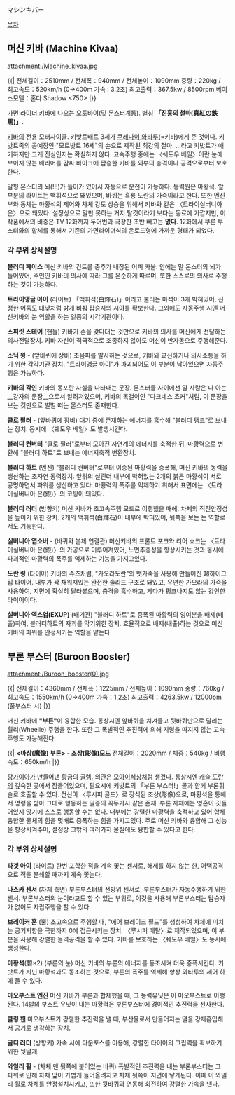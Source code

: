 マシンキバー

[[목차]]

== 머신 키바 (Machine Kivaa) ==
attachment:/Machine_kivaa.jpg

{{|
전체길이：2510mm / 전체폭：940mm / 전체높이：1090mm
중량：220kg / 최고속도：520km/h (0→400m 가속 : 3.2초)
최고출력：367.5kw / 8500rpm
베이스모델：혼다 Shadow <750> 
|}}

[[가면 라이더 키바]]에 나오는 오토바이(및 몬스터계통). 별칭 '''「진홍의 철마(真紅の鉄馬)」'''.

[[키바]]의 전용 모터사이클. 키밧트배트 3세가 [[쿠레나이 와타루]](=키바)에게 준 것이다. 키밧트족의 공예장인·"모트밧트 16세"의 손으로 제작된 최강의 철마. …라고 키밧트가 애기하지만 그게 진실인지는 확실하지 않다. 고속주행 중에는 〈쉐도우 베일〉이란 눈에 보이지 않는 배리어를 감싸 바이크에 탑승한 키바를 외부의 충격이나 공격으로부터 보호한다.

말형 몬스터의 뇌(!!!)가 들어가 있어서 자동으로 운전이 가능하다. 동력원은 마황석. 앞부분의 라이트는 백휘석으로 돼있으며, 바퀴는 흑룡 도란의 가죽이라고 한다. 또한 엔진부와 동체는 마황석의 제어와 차체 강도 상승을 위해서 키바와 같은 〈트라이실버니아 은〉으로 돼있다. 설정상으로 말만 못하는 거지 탈것이라기 보다는 동료에 가깝지만, 이 작품에서의 비중은 TV 12화까지 두어번과 극장판 초반 빼고는 '''없다'''.
12화에서 부론 부스터와의 합체를 통해서 기존의 가면라이더식의 온로드형에 가까운 형태가 되었다.

=== 각 부위 상세설명 ===
'''블러디 페이스'''
머신 키바의 컨트롤 중추가 내장된 어퍼 카울. 안에는 말 몬스터의 뇌가 들어있어, 주인인 키바의 의사에 따라 그를 온순하게 따르며, 또한 스스로의 의사로 주행하는 것이 가능하다.

'''트라이앵글 아이''' (라이트)
「백휘석(白輝石)」이라고 불리는 마석이 3개 박혀있어, 진정한 어둠도 대낮처럼 밝게 비춰 탑승자의 시야를 확보한다. 그외에도 자동주행 시엔 머신키바의 눈 역할을 하는 일종의 시각기관이다.

'''스피릿 스테어''' (핸들)
키바가 손을 갖다대는 것만으로 키바의 의사를 머신에게 전달하는 의사전달장치.
키바 자신이 적극적으로 조종하지 않아도 머신이 반자동으로 주행해준다.

'''소닉 윙''' - (앞바퀴에 장비)
초음파를 발사하는 것으로, 키바와 교신하거나 의사소통을 하기 위한 감각기관 장치.
"트라이앵글 아이"가 파괴되어도 이 부분이 남아있으면 자동주행은 가능하다.

'''키바의 각인'''
키바의 동포란 사실을 나타내는 문장. 몬스터들 사이에선 알 사람은 다 아는 __강자의 문장__으로서 알려져있으며, 키바의 목걸이인 "다크네스 쵸커"처럼, 이 문장을 보는 것만으로 벌벌 떠는 몬스터도 존재한다.

'''클로 필러''' - (앞바퀴에 장비)
대기 중에 존재하는 에너지를 흡수해 "블러디 탱크"로 보내는 장치. 동시에 〈쉐도우 베일〉도 발생시킨다.

'''블러디 컨버터'''
"클로 필러"로부터 모아진 자연계의 에너지를 축적한 뒤,
마황력으로 변환해 "블러디 하트"로 보내는 에너지축적 변환장치.

'''블러디 하트''' (엔진)
"블러디 컨버터"로부터 이송된 마황력을 증폭해, 머신 키바의 동력을 생산하는 초자연 동력장치. 앞뒤의 실린더 내부에 박혀있는 2개의 붉은 마황석이 서로 공명하면서 파워를 생산하고 있다. 마황력의 폭주를 억제하기 위해서 표면에는 〈트라이실버니아 은(銀)〉의 코팅이 돼있다.

'''블러디 러더''' (방향키)
머신 키바가 초고속주행 모드로 이행했을 때에, 차체의 직진안정성을 높이기 위한 장치.
2개의 백휘석(白輝石)이 내부에 박혀있어, 뒷쪽을 보는 눈 역할로서도 기능한다.

'''실버니아 앱소버''' - (바퀴와 본체 연결관)
머신키바의 프론트 포크와 리어 쇼크는 〈트라이실버니아 은(銀)〉의 가공으로 이루어져있어, 노면추종성을 향상시키는 것과 동시에 파괴적인 마황력의 폭주를 억제하는 기능을 가지고있다.

'''도란 링''' (타이어)
키바의 슈츠처럼, "가오라도란"의 뱃가죽을 사용해 만들어진 超하이그립 타이어. 내부가 꽉 채워져있는 완전한 솔리드 구조로 돼있고, 유연한 가오라의 가죽을 사용하여, 지면에 확실히 달라붙으며, 충격을 흡수하고, 게다가 펑크나지도 않는 강인한 타이어이다.

'''실버니아 엑스업(EXUP)''' (배기관)
"블러디 하트"로 증폭된 마황력의 잉여분을 배제(배출)하여, 블러디하트의 자괴를 막기위한 장치. 
효율적으로 배제(배출)하는 것으로 머신 키바의 파워를 안정시키는 역할을 맡는다.

== 부론 부스터 (Buroon Booster) ==
attachment:/Buroon_booster(0).jpg

{{|
전체길이：4360mm / 전체폭：1225mm / 전체높이：1090mm
중량：760kg / 최고속도：1550km/h (0→400m 가속：1.2초)
최고출력：4263.5kw / 12000pm (풀부스터 시)
|}}

머신 키바에 '''"부론"'''이 융합한 모습. 통상시엔 앞바퀴을 치겨들고 뒷바퀴만으로 달리는 휠리(Wheelie) 주행을 한다.
또한 그 폭발적인 추진력에 의해 지형을 따지지 않는 고속주행도 가능해진다.


{{|
'''<마상(魔像) 부론> - 조상(彫像)모드'''
전체길이：2020mm / 체중：540kg / 비행속도：650km/h
|}}

[[팡가이아]]가 만들어낸 황금의 [[골렘]]. 외관은 [[모아이]]석상처럼 생겼다. 통상시엔 [[캐슬 도란]]의 깊숙한 곳에서 잠들어있으며, 필요시에 키밧트의 「부론 부스터!」콜과 함께 부론휘슬로 호출할 수 있다. 전신이 〈루시퍼 골드〉로 장식된 조상(彫像)으로, 마황석을 통해서 명령을 받아 그대로 행동하는 일종의 꼭두가시 같은 존재. 부론 자체에는 영혼이 깃들어있지 않기에 스스로 행동할 수는 없다. 내부에는 강렬한 마황력을 축적하고 있어 합체융합한 물체의 힘을 몇배로 증폭하는 힘을 가지고있다. 주로 머신 키바와 융합해 그 성능을 향상시켜주머, 설정상 그밖의 여러가지 물질에도 융합할 수 있다고 한다. 

=== 각 부위 상세설명 ===
'''타겟 아이''' (라이트)
한번 포학한 적을 계속 쫓는 센서로, 해제를 하지 않는 한, 어택공격으로 적을 분쇄할 때까지 계속 쫓는다.

'''나스카 센서''' (차체 측면)
부론부스터의 전방위 센서로, 부론부스터가 자동주행하기 위한 센서.
부론부스터의 눈이라고도 할 수 있는 부위로, 이것을 사용해 부론부스터는 탑승자가 없어도 자립주행을 할 수 있다.

'''브레이커 혼''' (뿔)
초고속으로 주행할 때, "에어 브레이크 필드"를 생성하여 차체에 미치는 공기저항을 극한까지 0에 접근시키는 장치. 〈루시퍼 메탈〉로 제작되었으며, 이 부분을 사용해 강렬한 돌격공격을 할 수 있다. 키바를 보호하는 〈쉐도우 베일〉도 동시에 생성한다.

'''마황석'''(碧×2) (부론의 눈)
머신 키바와 부론의 에너지를 동조시켜 더욱 증폭시킨다. 
키밧트가 지닌 마황석과도 동조하는 것으로, 부론의 폭주를 억제해 항상 와타루의 제어 하에 둘 수 있다. 

'''마오부스트 엔진'''
머신 키바가 부론과 합체했을 때, 그 동력유닛은 이 마오부스트로 이행된다.
14발의 부스트 유닛이 내는 마황력은 부론부스터에 경이적인 추진력을 선사한다.

'''쿨링 팬'''
마오부스트가 강렬한 추진력을 낼 때, 부산물로서 만들어지는 열을 강제흡입해서 공기로 냉각하는 장치.

'''골디 러더''' (방향키)
가속 시에 다운포스를 이용해, 강렬한 타이어의 그립력을 확보하기 위한 뒷날개.

'''와일리 휠''' - (차체 맨 뒷쪽에 붙어있는 바퀴)
폭발적인 추진력을 내는 부론부스터는 그 파워로 인해 차체 앞이 가볍게 들어올려지고 차체 뒷쪽이 지면에 닿게된다. 이때 이 와일리 휠로 차체를 안정설치시키고, 또한 뒷바퀴와 연동해 회전하여 강렬한 가속을 낸다.
